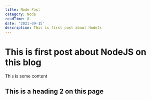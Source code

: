```yaml
---
title: Node Post
category: Node
readTime: 8
date: '2021-09-15'
description: This is first post about NodeJs
---
```


# This is first post about NodeJS on this blog

This is some content

## This is a heading 2 on this page
